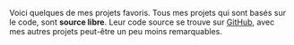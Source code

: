Voici quelques de mes projets favoris. Tous mes projets qui sont basés sur le code, sont **source libre**. Leur code source se trouve sur [GitHub](https://github.com/nico-bachner), avec mes autres projets peut-être un peu moins remarquables.
